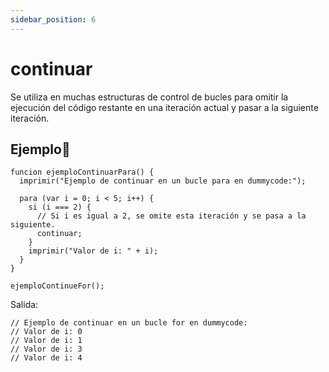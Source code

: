 ```yaml
---
sidebar_position: 6
---
```



# continuar
Se utiliza en muchas estructuras de control de bucles para omitir la ejecución del código restante en una iteración actual y pasar a la siguiente iteración.

## Ejemplo📝

```dummy
funcion ejemploContinuarPara() {
  imprimir("Ejemplo de continuar en un bucle para en dummycode:");

  para (var i = 0; i < 5; i++) {
    si (i === 2) {
      // Si i es igual a 2, se omite esta iteración y se pasa a la siguiente.
      continuar;
    }
    imprimir("Valor de i: " + i);
  }
}

ejemploContinueFor();
```
Salida:

```dummy
// Ejemplo de continuar en un bucle for en dummycode:
// Valor de i: 0
// Valor de i: 1
// Valor de i: 3
// Valor de i: 4
```